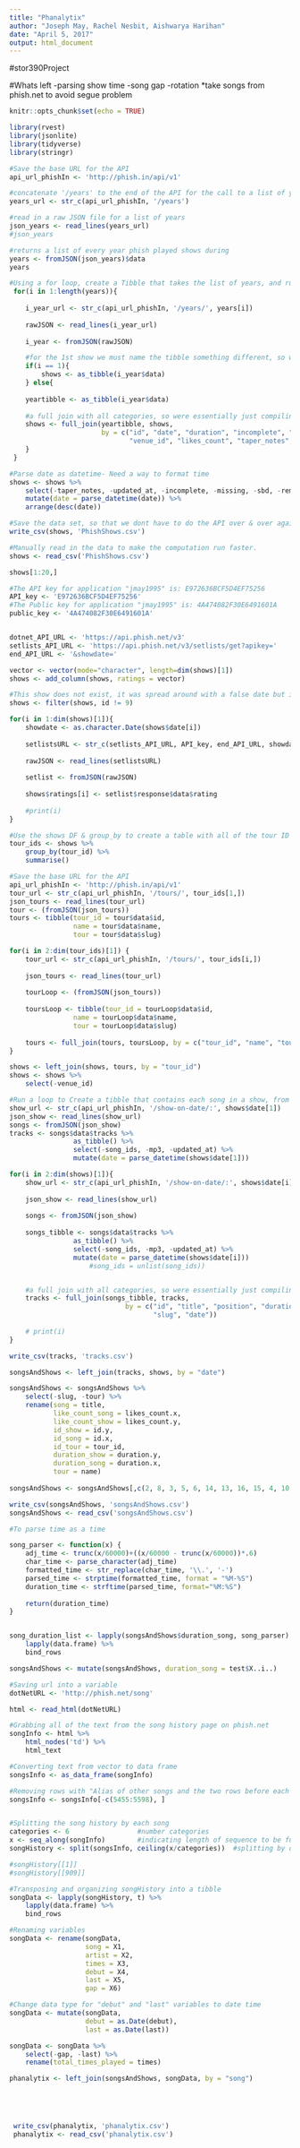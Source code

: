 ```yaml
---
title: "Phanalytix"
author: "Joseph May, Rachel Nesbit, Aishwarya Harihan"
date: "April 5, 2017"
output: html_document
---
```

#stor390Project

#Whats left
-parsing show time
-song gap
-rotation
*take songs from phish.net to avoid segue problem

```r
knitr::opts_chunk$set(echo = TRUE)
```

```r
library(rvest)
library(jsonlite)
library(tidyverse)
library(stringr)
```

```r
#Save the base URL for the API 
api_url_phishIn <- 'http://phish.in/api/v1'

#concatenate '/years' to the end of the API for the call to a list of years
years_url <- str_c(api_url_phishIn, '/years')

#read in a raw JSON file for a list of years
json_years <- read_lines(years_url)
#json_years

#returns a list of every year phish played shows during
years <- fromJSON(json_years)$data
years
```

```r
#Using a for loop, create a Tibble that takes the list of years, and runs each entry back through the API to return a list of every show that was played that year, then do a full join each time to compile a list of every show
 for(i in 1:length(years)){
  
    i_year_url <- str_c(api_url_phishIn, '/years/', years[i])
    
    rawJSON <- read_lines(i_year_url)
    
    i_year <- fromJSON(rawJSON)

    #for the 1st show we must name the tibble something different, so we have an initial df to join with
    if(i == 1){
        shows <- as_tibble(i_year$data)
    } else{
    
    yeartibble <- as_tibble(i_year$data)
    
    #a full join with all categories, so were essentially just compiling tibbles
    shows <- full_join(yeartibble, shows, 
                       by = c("id", "date", "duration", "incomplete", "missing", "sbd", "remastered", "tour_id",
                              "venue_id", "likes_count", "taper_notes", "updated_at", "venue_name", "location"))
    }
 }

#Parse date as datetime- Need a way to format time
shows <- shows %>% 
    select(-taper_notes, -updated_at, -incomplete, -missing, -sbd, -remastered) %>% 
    mutate(date = parse_datetime(date)) %>% 
    arrange(desc(date))

#Save the data set, so that we dont have to do the API over & over again
write_csv(shows, 'PhishShows.csv')

#Manually read in the data to make the computation run faster.
shows <- read_csv('PhishShows.csv')

shows[1:20,]
```

```r
#The API key for application "jmay1995" is: E972636BCF5D4EF75256
API_key <- 'E972636BCF5D4EF75256'
#The Public key for application "jmay1995" is: 4A474082F30E6491601A
public_key <- '4A474082F30E6491601A'


dotnet_API_URL <- 'https://api.phish.net/v3'
setlists_API_URL <- 'https://api.phish.net/v3/setlists/get?apikey='
end_API_URL <- '&showdate='

vector <- vector(mode="character", length=dim(shows)[1])
shows <- add_column(shows, ratings = vector)

#This show does not exist, it was spread around with a false date but it actually occured on 4/25/86. Some sources include it with blank data so we have removed it.
shows <- filter(shows, id != 9) 

for(i in 1:dim(shows)[1]){
    showdate <- as.character.Date(shows$date[i])
    
    setlistsURL <- str_c(setlists_API_URL, API_key, end_API_URL, showdate)
    
    rawJSON <- read_lines(setlistsURL)
    
    setlist <- fromJSON(rawJSON)
    
    shows$ratings[i] <- setlist$response$data$rating
    
    #print(i)
}

```

```r
#Use the shows DF & group_by to create a table with all of the tour ID's used by phish.in
tour_ids <- shows %>% 
    group_by(tour_id) %>% 
    summarise()

#Save the base URL for the API 
api_url_phishIn <- 'http://phish.in/api/v1'
tour_url <- str_c(api_url_phishIn, '/tours/', tour_ids[1,])
json_tours <- read_lines(tour_url)
tour <- (fromJSON(json_tours))
tours <- tibble(tour_id = tour$data$id, 
                name = tour$data$name, 
                tour = tour$data$slug)

for(i in 2:dim(tour_ids)[1]) {
    tour_url <- str_c(api_url_phishIn, '/tours/', tour_ids[i,])
    
    json_tours <- read_lines(tour_url)
    
    tourLoop <- (fromJSON(json_tours))
    
    toursLoop <- tibble(tour_id = tourLoop$data$id, 
                name = tourLoop$data$name, 
                tour = tourLoop$data$slug)
    
    tours <- full_join(tours, toursLoop, by = c("tour_id", "name", "tour"))
}

shows <- left_join(shows, tours, by = "tour_id")
shows <- shows %>% 
    select(-venue_id)

```

```r
#Run a loop to Create a tibble that contains each song in a show, from plugging in each show date from the shows data frame into the 'show-on-date' API, converting to text, adding in the corresponsing date, and changing song ID from a list type for later joins.
show_url <- str_c(api_url_phishIn, '/show-on-date/:', shows$date[1])
json_show <- read_lines(show_url)
songs <- fromJSON(json_show)
tracks <- songs$data$tracks %>% 
                as_tibble() %>% 
                select(-song_ids, -mp3, -updated_at) %>% 
                mutate(date = parse_datetime(shows$date[1])) 

for(i in 2:dim(shows)[1]){
    show_url <- str_c(api_url_phishIn, '/show-on-date/:', shows$date[i])
    
    json_show <- read_lines(show_url)
    
    songs <- fromJSON(json_show)
    
    songs_tibble <- songs$data$tracks %>% 
                as_tibble() %>% 
                select(-song_ids, -mp3, -updated_at) %>% 
                mutate(date = parse_datetime(shows$date[i])) 
                    #song_ids = unlist(song_ids))


    #a full join with all categories, so were essentially just compiling tibbles
    tracks <- full_join(songs_tibble, tracks, 
                             by = c("id", "title", "position", "duration", "set", "set_name", "likes_count",
                                    "slug", "date"))
    
    # print(i)
} 

write_csv(tracks, 'tracks.csv')
```

```r
songsAndShows <- left_join(tracks, shows, by = "date")

songsAndShows <- songsAndShows %>% 
    select(-slug, -tour) %>% 
    rename(song = title, 
           like_count_song = likes_count.x,
           like_count_show = likes_count.y,
           id_show = id.y,
           id_song = id.x,
           id_tour = tour_id,
           duration_show = duration.y,
           duration_song = duration.x,
           tour = name)
  
songsAndShows <- songsAndShows[,c(2, 8, 3, 5, 6, 14, 13, 16, 15, 4, 10, 7, 12, 1, 9, 11)]

write_csv(songsAndShows, 'songsAndShows.csv')
songsAndShows <- read_csv('songsAndShows.csv')
```

```r
#To parse time as a time

song_parser <- function(x) {
    adj_time <- trunc(x/60000)+((x/60000 - trunc(x/60000))*.6)
    char_time <- parse_character(adj_time)
    formatted_time <- str_replace(char_time, '\\.', '-')
    parsed_time <- strptime(formatted_time, format = "%M-%S")
    duration_time <- strftime(parsed_time, format="%M:%S")
    
    return(duration_time)
}


song_duration_list <- lapply(songsAndShows$duration_song, song_parser) %>%
    lapply(data.frame) %>% 
    bind_rows

songsAndShows <- mutate(songsAndShows, duration_song = test$X..i..)

```

```r

#Saving url into a variable
dotNetURL <- 'http://phish.net/song'

html <- read_html(dotNetURL)

#Grabbing all of the text from the song history page on phish.net
songInfo <- html %>% 
    html_nodes('td') %>% 
    html_text

#Converting text from vector to data frame
songsInfo <- as_data_frame(songInfo)

#Removing rows with "Alias of other songs and the two rows before each occurrence(not useful data)"
songsInfo <- songsInfo[-c(5455:5598), ]


#Splitting the song history by each song 
categories <- 6                 #number categories
x <- seq_along(songInfo)        #indicating length of sequence to be full length of dataframe 
songHistory <- split(songsInfo, ceiling(x/categories))  #splitting by dividing total number of rows                                                           in songsInfo data frame by number of                                                                 categories to get one index per song

#songHistory[[1]]
#songHistory[[909]]

#Transposing and organizing songHistory into a tibble 
songData <- lapply(songHistory, t) %>% 
    lapply(data.frame) %>% 
    bind_rows

#Renaming variables 
songData <- rename(songData, 
                   song = X1, 
                   artist = X2, 
                   times = X3, 
                   debut = X4, 
                   last = X5, 
                   gap = X6) 

#Change data type for "debut" and "last" variables to date time
songData <- mutate(songData, 
                   debut = as.Date(debut), 
                   last = as.Date(last))

songData <- songData %>% 
    select(-gap, -last) %>%
    rename(total_times_played = times)

```

```r

phanalytix <- left_join(songsAndShows, songData, by = "song")





 write_csv(phanalytix, 'phanalytix.csv')
 phanalytix <- read_csv('phanalytix.csv')


```

